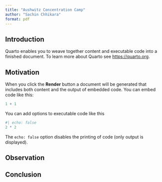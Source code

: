 ```yaml
---
title: "Aushwitz Concentration Camp"
author: "Sachin Chhikara"
format: pdf
---
```


## Introduction

Quarto enables you to weave together content and executable code into a finished document. To learn more about Quarto see <https://quarto.org>.

## Motivation

When you click the **Render** button a document will be generated that includes both content and the output of embedded code. You can embed code like this:

```r
1 + 1
```

You can add options to executable code like this 

```r
#| echo: false
2 * 2
```

The `echo: false` option disables the printing of code (only output is displayed).

## Observation

## Conclusion
